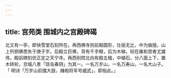 ```yaml
---
---
---
```

title: 宫苑类 围城内之宫殿碑碣
---



北又有一亭，即快雪堂石刻所在。再西佛寺则前殿圆形，壮丽无比，中为旃擅，山上列铜佛悉失于庚子岁。后殿立巨佛，背有千手眼，后为木梯，较在雍和宫者尤雄伟，殿前碑刻仿正定之天宁寺。再西别院北向有殿五楹，中植石，分八面上下，置木转轮，京城八景「琼岛春阴」为其一。一名万岁山，一名万寿山，一名大山子。 「 明诗「万岁山前擂大鼓，赭袍将军号威武」，即指此。」
